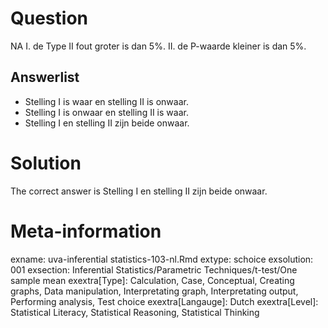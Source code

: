 Question
========

NA
I. de Type II fout groter is dan 5%.
II. de P-waarde kleiner is dan 5%.

Answerlist
----------
* Stelling I is waar en stelling II is onwaar.
* Stelling I is onwaar en stelling II is waar.
* Stelling I en stelling II zijn beide onwaar.

Solution
========

The correct answer is  Stelling I en stelling II zijn beide onwaar.

Meta-information
================
exname: uva-inferential statistics-103-nl.Rmd
extype: schoice
exsolution: 001
exsection: Inferential Statistics/Parametric Techniques/t-test/One sample mean
exextra[Type]: Calculation, Case, Conceptual, Creating graphs, Data manipulation, Interpretating graph, Interpretating output, Performing analysis, Test choice
exextra[Langauge]: Dutch
exextra[Level]: Statistical Literacy, Statistical Reasoning, Statistical Thinking
